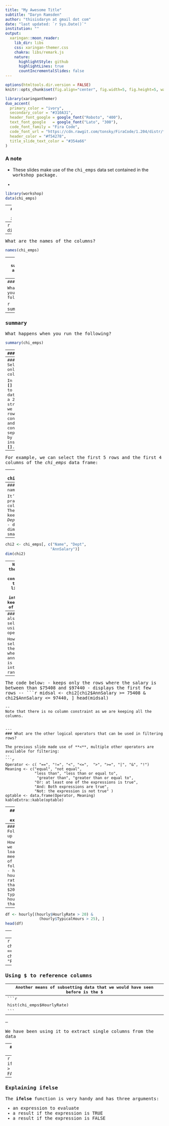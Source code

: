 ```yaml
---
title: "My Awesome Title"
subtitle: "Daryn Ramsden"
author: "thisisdaryn at gmail dot com"
date: "last updated: `r Sys.Date()`"
institution: ""
output:
  xaringan::moon_reader:
    lib_dir: libs
    css: xaringan-themer.css
    chakra: libs/remark.js
    nature:
      highlightStyle: github
      highlightLines: true
      countIncrementalSlides: false
---
```




```r
options(htmltools.dir.version = FALSE)
knitr::opts_chunk$set(fig.align="center", fig.width=5, fig.height=5, warning = FALSE, message = FALSE)
```

```r
library(xaringanthemer)
duo_accent(
  primary_color = "ivory",
  secondary_color = "#310A31",
  header_font_google = google_font("Roboto", "400"),
  text_font_google   = google_font("Lato", "300"),
  code_font_family = "Fira Code",
  code_font_url = "https://cdn.rawgit.com/tonsky/FiraCode/1.204/distr/fira_code.css",
  header_color = "#f54278",
  title_slide_text_color = "#354a66"
)
```


### A note 

  * These slides make use of the <tt>chi_emps</tt> data set contained in the <tt>workshop<tt> package. 

  * 

```r
library(workshop)
data(chi_emps)
```



---
### Getting summary information

How big is the  data set? 
--
```r
dim(chi_emps)
```
--
What are the names of the columns?
```r
names(chi_emps)
```
--
You can use **summary** or **View** as well to get more info. 


---
### summary 

What happens when you run the following? 

```r
summary(chi_emps)
```

---
### summary 

What happens when you run the following? 

```r
summary(chi_emps)
```


---
### (View)


and what about this?

```r
View(chi_emps)
```



---
### Selecting only some columns

In base R, **[]** is used to subset data. For a 2d data structure, we have row conditions and column conditions separated by a comma inside the **[]**.
--


For example, we can select the first 5 rows and the first 4 columns of the *chi_emps* data frame:

--
```r
chi_emps[c(1:5),c(1:4)]
```



---
### Selecting columns by name

It's often more practical to select columns by name however. The following code:
  - keeps only the *Name*, *Dept*, *AnnSalary* columns
  - displays the dimensions of the smaller data set
--
```r
chi2 <- chi_emps[, c("Name", "Dept", 
                    "AnnSalary")]
dim(chi2)
```
--
Note that there was no row constraint in the first line as we were intending to keep all rows of the data.

---
### Rows can also be selected using logical operators

How do we select all the rows where the annual salary is in the interquartile range
--


The code below:
  - keeps only the rows where the salary is between than $75408 and $97440 
  - displays the first few rows
--
```r
midsal <- chi2[chi2$AnnSalary >= 75408 & chi2$AnnSalary <= 97440, ]
head(midsal)
```
--
Note that there is no column constraint as we are keeping all the columns.


---
### What are the other logical operators that can be used in filtering rows?

The previous slide made use of **<**, multiple other operators are available for filtering: 
--
```r
Operator <- c( "==", "!=", "<", "<=",  ">", ">=", "|", "&", "!")
Meaning <- c("equal", "not equal", 
             "less than", "less than or equal to", 
              "greater than", "greater than or equal to",
             "Or: at least one of the expressions is true", 
             "And: Both expressions are true", 
             "Not: the expression is not true" )
optable <- data.frame(Operator, Meaning)
kableExtra::kable(optable)
```




---
### Some more examples

How would we get a data set with only hourly paid employees?

```r
hourly <- chi_emps[chi_emps$SalHour == "Hourly", ]
```




---
### Following up on that

How would we get loans that meet both of the following:
  - have an hourly rate more than $20/hr
  - typical hours more than 25 
--

```r
df <- hourly[(hourly$HourlyRate > 20) & 
               (hourly$TypicalHours > 25), ]
head(df)
```


---
### Another example

How would we get loans that meet either of the following:
  - the Department is *PUBLIC LIBRARY* 
  - the employee is Part-time, (<tt>FullPart</tt>: *P*) 
  
--
```r
lib_part <- chi_emps[chi_emps$Dept == "PUBLIC LIBRARY" | 
                chi_emps$FullPart == "P", ] 
head(lib_part)
```

  

---
### Using **$** to reference columns 

Another means of subsetting data that we would have seen before is the **$** 
--
```r
hist(chi_emps$HourlyRate)
```



--


We have been using it to extract single columns from the data


---
### **$** can be used to create new columns

We can also create new columns in the data set. 


For example, here's a new column that says whether or not the interest rate on a loan is greater than 10%:
--
```r
chi2$sal_gt100 <- ifelse(chi2$AnnSalary > 100000, TRUE, FALSE)
head(chi2)
```


---
### Explaining **ifelse**

The **ifelse** function is very handy and has three arguments:

- an expression to evaluate
- a result if the expression is TRUE
- a result if the expression is FALSE

